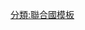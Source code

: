 {{Navbox
| name  = 聯合國國際年
| title = [[聯合國|{{color|#ffffff|聯合國}}]][[國際年|{{color|#ffffff|國際年}}]]
| listclass = plainlist 
| bodyclass = plainlist wraplinks
| titlestyle = background:#5b92e5; color:#ffffff;
| groupstyle = background:#bdd3f5; width:5%;
| state = {{{state|autocollapse}}}

|group1 = 20世紀
|list1  = {{Div col|colwidth=18em|rules=yes|gap=normal}}
* 1968年 {{link-en|國際人權年|International Year of Human Rights|人權}}
* 1972年 {{link-en|國際圖書年|International Book Year|圖書}}
* 1975年 {{link-en|國際婦女年|International Women's Year|婦女}}
* 1979年 {{link-en|國際兒童年|International Year of the Child|兒童}}
* 1981年 {{link-en|國際殘疾人年|International Year of Disabled Persons|殘疾人}}
* 1985年 {{link-en|國際青年年 (1985)|International Youth Year|青年}}
* 1986年 [[國際和平年|和平]]
* 1987年 {{link-en|無家可歸者收容安置國際年|International Year of Shelter for the Homeless|無家可歸者收容安置}}
* 1992年 {{link-en|國際空間年|International Space Year|空間}}
* 1994年 {{link-en|國際家庭年|International Year of the Family|家庭}}
* 1995年 {{link-en|聯合國寬容年|United Nations Year for Tolerance|寬容}}
* 1999年 {{link-en|國際老年人年|International Year of Older Persons|老年人}}
* 2000年 {{link-en|和平文化國際年|International Year for the Culture of Peace|和平文化}}
{{Div col end}}

|group2 = 21世紀
|list2  = {{Div col|colwidth=18em|rules=yes|gap=normal}}
* 2001年 {{link-en|志願人員國際年|International Year of Volunteers|志願人員}}
* 2001年 {{link-en|動員反對種族主義、種族歧視、仇外心理和有關不容忍行為國際年|International Year of Mobilization against Racism, Racial Discrimination, Xenophobia and Related Intolerance|動員反對種族主義、種族歧視、<br />仇外心理和有關不容忍行為}}
* 2004年 [[國際稻米年|稻米]]
* 2004年 {{link-en|紀念反對和廢除奴隸制國際年|International Year to Commemorate the Struggle against Slavery and its Abolition|紀念反對和廢除奴隸制}}
* 2005年 [[國際物理年|物理]]
* 2005年 {{link-en|國際微額信貸年|International Year of Microcredit|微額信貸}}
* 2006年 {{link-en|國際荒漠年|International Year of Deserts and Desertification|荒漠}}
* 2007年 [[國際極地年|極地]]
* 2007年 {{link-en|國際海豚年|Year of the Dolphin|海豚}}
* 2008年 [[國際馬鈴薯年|馬鈴薯]]
* 2008年 [[國際環境衛生年|環境衛生]]
* 2008年 {{link-en|國際語文年|International Year of Languages|語文}}
* 2008年 {{link-en|國際地球年|International Year of Planet Earth|地球}}
* 2009年 [[國際天文年|天文]]
* 2009年 {{link-en|國際自然纖維年|International Year of Natural Fibres|自然纖維}}
* 2010年 {{link-en|國際生物多樣性年|International Year of Biodiversity|生物多樣性}}
* 2010年 {{link-en|國際青年年 (2010)|International Year of Youth|青年}}
* 2011年 {{link-en|國際森林年|International Year of Forests|森林}}
* 2011年 {{link-en|國際化學年|International Year of Chemistry|化學}}
* 2011年 {{link-en|非洲裔人國際年|International Year for People of African Descent|非洲裔人}}
* 2012年 {{link-en|國際合作社年|International Year of Cooperatives|合作社}}
* 2013年 {{link-en|國際水合作年|International Year of Water Cooperation|水合作}}
* 2014年 {{link-en|國際晶體學年|International Year of Crystallography|晶體學}}
* 2015年 [[國際土壤年|土壤]]
* 2015年 [[國際光之年|光和光基技術]]
* 2016年 {{link-en|國際豆類年|International Year of Pulses|豆類}}
* 2017年 {{link-en|可持續旅遊業促進發展國際年|International Year of Sustainable Tourism for Development|可持續旅遊業促進發展}}
* 2019年 {{link-en|土著語言國際年|International Year of Indigenous Languages|土著語言}}
* 2020年 [[國際植物健康年|植物健康]]
* 2021年 {{link-en|國際創意經濟促進可持續發展年|International Year of Creative Economy for Sustainable Development|創意經濟促進可持續發展}}
* 2022年 {{link-en|基礎科學促進可持續發展國際年|International Year of Basic Sciences for Sustainable Development|基礎科學促進可持續發展}}
{{Div col end}}
}}<noinclude>
[[分類:聯合國模板]]
</noinclude>